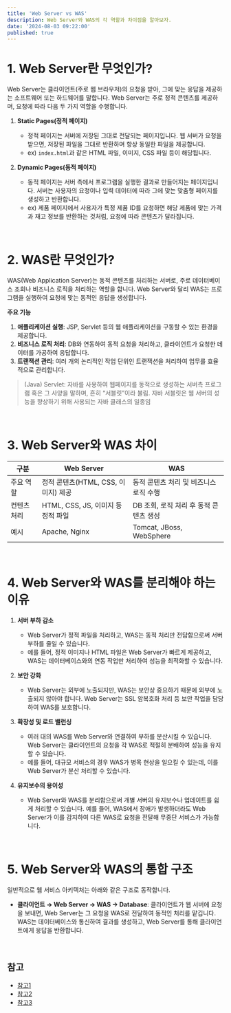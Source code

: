 ```yaml
---
title: 'Web Server vs WAS'
description: Web Server와 WAS의 각 역할과 차이점을 알아보자.
date: '2024-08-03 09:22:00'
published: true
---
```


# 1. Web Server란 무엇인가?

Web Server는 클라이언트(주로 웹 브라우저)의 요청을 받아, 그에 맞는 응답을 제공하는 소프트웨어 또는 하드웨어를 말합니다.
Web Server는 주로 정적 콘텐츠를 제공하며, 요청에 따라 다음 두 가지 역할을 수행합니다.

1. **Static Pages(정적 페이지)**

   - 정적 페이지는 서버에 저장된 그대로 전달되는 페이지입니다. 웹 서버가 요청을 받으면, 저장된 파일을 그대로 반환하며 항상 동일한 파일을 제공합니다.
   - ex) `index.html`과 같은 HTML 파일, 이미지, CSS 파일 등이 해당됩니다.

2. **Dynamic Pages(동적 페이지)**

   - 동적 페이지는 서버 측에서 프로그램을 실행한 결과로 만들어지는 페이지입니다. 서버는 사용자의 요청이나 입력 데이터에 따라 그에 맞는 맞춤형 페이지를 생성하고 반환합니다.
   - ex) 제품 페이지에서 사용자가 특정 제품 ID를 요청하면 해당 제품에 맞는 가격과 재고 정보를 반환하는 것처럼, 요청에 따라 콘텐츠가 달라집니다.

<br />

# 2. WAS란 무엇인가?

WAS(Web Application Server)는 동적 콘텐츠를 처리하는 서버로, 주로 데이터베이스 조회나 비즈니스 로직을 처리하는 역할을 합니다.
Web Server와 달리 WAS는 프로그램을 실행하여 요청에 맞는 동적인 응답을 생성합니다.

**주요 기능**

1. **애플리케이션 실행**: JSP, Servlet 등의 웹 애플리케이션을 구동할 수 있는 환경을 제공합니다.
2. **비즈니스 로직 처리**: DB와 연동하여 동적 요청을 처리하고, 클라이언트가 요청한 데이터를 가공하여 응답합니다.
3. **트랜잭션 관리**: 여러 개의 논리적인 작업 단위인 트랜잭션을 처리하여 업무를 효율적으로 관리합니다.

> (Java) Servlet: 자바를 사용하여 웹페이지를 동적으로 생성하는 서버측 프로그램 혹은 그 사양을 말하며, 흔히 “서블릿”이라 불림. 자바 서블릿은 웹 서버의 성능을 향상하기 위해 사용되는 자바 클래스의 일종임

<br />

# 3. Web Server와 WAS 차이

| 구분        | Web Server                          | WAS                                    |
| ----------- | ----------------------------------- | -------------------------------------- |
| 주요 역할   | 정적 콘텐츠(HTML, CSS, 이미지) 제공 | 동적 콘텐츠 처리 및 비즈니스 로직 수행 |
| 컨텐츠 처리 | HTML, CSS, JS, 이미지 등 정적 파일  | DB 조회, 로직 처리 후 동적 콘텐츠 생성 |
| 예시        | Apache, Nginx                       | Tomcat, JBoss, WebSphere               |

<br />

# 4. Web Server와 WAS를 분리해야 하는 이유

1. **서버 부하 감소**

   - Web Server가 정적 파일을 처리하고, WAS는 동적 처리만 전담함으로써 서버 부하를 줄일 수 있습니다.
   - 예를 들어, 정적 이미지나 HTML 파일은 Web Server가 빠르게 제공하고, WAS는 데이터베이스와의 연동 작업만 처리하여 성능을 최적화할 수 있습니다.

2. **보안 강화**

   - Web Server는 외부에 노출되지만, WAS는 보안상 중요하기 때문에 외부에 노출되지 않아야 합니다. Web Server는 SSL 암복호화 처리 등 보안 작업을 담당하여 WAS를 보호합니다.

3. **확장성 및 로드 밸런싱**

   - 여러 대의 WAS를 Web Server와 연결하여 부하를 분산시킬 수 있습니다. Web Server는 클라이언트의 요청을 각 WAS로 적절히 분배하여 성능을 유지할 수 있습니다.
   - 예를 들어, 대규모 서비스의 경우 WAS가 병목 현상을 일으킬 수 있는데, 이를 Web Server가 분산 처리할 수 있습니다.

4. **유지보수의 용이성**
   - Web Server와 WAS를 분리함으로써 개별 서버의 유지보수나 업데이트를 쉽게 처리할 수 있습니다. 예를 들어, WAS에서 장애가 발생하더라도 Web Server가 이를 감지하여 다른 WAS로 요청을 전달해 무중단 서비스가 가능합니다.

<br />

# 5. Web Server와 WAS의 통합 구조

일반적으로 웹 서비스 아키텍처는 아래와 같은 구조로 동작합니다.

- **클라이언트 → Web Server → WAS → Database**: 클라이언트가 웹 서버에 요청을 보내면, Web Server는 그 요청을 WAS로 전달하여 동적인 처리를 맡깁니다. WAS는 데이터베이스와 통신하여 결과를 생성하고, Web Server를 통해 클라이언트에게 응답을 반환합니다.

<br />

## 참고

- [참고1](https://gmlwjd9405.github.io/2018/10/27/webserver-vs-was.html)
- [참고2](https://goldsony.tistory.com/37)
- [참고3](https://ko.wikipedia.org/wiki/%EC%9E%90%EB%B0%94_%EC%84%9C%EB%B8%94%EB%A6%BF)
